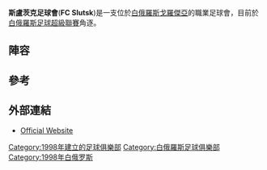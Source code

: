 {{Infobox football club
| clubname   = 斯盧茨克足球會
| image      = <!-- 檔案不存在 [[File:Fc-slutsk-logo.png|File:Fc-slutsk-logo.png]] ，可從英文維基百科取得 -->
| fullname   = Football Club Slutsk
| nickname   = 
| shortname  = 
| founded    = {{Start date and years ago|df=yes|1998}}
| dissolved  = 
| ground     = [[斯盧茨克|斯盧茨克]][[City_Stadium_(Slutsk)|City Stadium]]
| capacity   = 1,896
| chrtitle   = Chairman
| chairman   = ?
| mgrtitle   = Head Coach
| manager    = Vitalij Pavlov
| league     = [[白俄羅斯足球超級聯賽|白俄羅斯足球超級聯賽]]
| season     = 2018
| position   = 8
| pattern_la1=|pattern_b1=|pattern_ra1=
| leftarm1=0000FF|body1=0000FF|rightarm1=0000FF|shorts1=0000FF|socks1=0000FF
| pattern_la2=|pattern_b2=|pattern_ra2=
| leftarm2=FFFFFF|body2=FFFFFF|rightarm2=FFFFFF|shorts2=FFFFFF|socks2=FFFFFF
| firstgame = 
| largestwin = 
| worstdefeat = 
| topscorer = 
| fansgroup = 
| honours = 
| American = 
}}

'''斯盧茨克足球會'''('''FC Slutsk''')是一支位於[[白俄羅斯|白俄羅斯]][[戈羅傑亞|戈羅傑亞]]的職業足球會，目前於[[白俄羅斯足球超級聯賽|白俄羅斯足球超級聯賽]]角逐。

==陣容==
{{updated|2016年1月}}
{{Fs start}}
{{Fs player|no=1|name=[[Konstantin_Rudenok|Konstantin Rudenok]]|nat=BLR|pos=GK}}
{{Fs player|no=2|name=[[Kouassi_Kouadja|Kouassi Kouadja]]|nat=CIV|pos=DF}}
{{Fs player|no=4|name=[[Vadym_Milko|Vadym Milko]]|nat=UKR|pos=MF}}
{{Fs player|no=6|name=[[Syarhey_Lyavitski|Syarhey Lyavitski]]|nat=BLR|pos=MF}}
{{Fs player|no=7|name=[[Vadim_Kurlovich|Vadim Kurlovich]]|nat=BLR|pos=MF}}
{{Fs player|no=9|name=[[Senin_Sebai|Senin Sebai]]|nat=CIV|pos=FW}}
{{Fs player|no=10|name=[[Yawhen_Lashankow|Yawhen Lashankow]]|nat=BLR|pos=MF}}
{{Fs player|no=11|name=[[Yacouba_Nambelesseny_Bamba|Yacouba Bamba]]|nat=CIV|pos=MF}}
{{Fs player|no=12|name=[[Alyaksandr_Hawrushka|Alyaksandr Hawrushka]]|nat=BLR|pos=FW}}
{{Fs player|no=13|name=[[Andrey_Zaleski|Andrey Zaleski]]|nat=BLR|pos=DF}}
{{Fs player|no=14|name=[[Yahor_Zubovich|Yahor Zubovich]]|nat=BLR|pos=FW}}
{{Fs mid}}
{{Fs player|no=15|name=[[Serhiy_Harashchenkov|Serhiy Harashchenkov]]|pos=DF|nat=UKR}}
{{Fs player|no=16|name=[[Dmitry_Aliseiko|Dmitry Aliseiko]]|nat=BLR|pos=DF}}
{{Fs player|no=17|name=[[Syarhey_Hlyabko|Syarhey Hlyabko]]|nat=BLR|pos=MF}}
{{Fs player|no=18|name=[[Sergey_Tsvetinsky|Sergey Tsvetinsky]]|nat=BLR|pos=MF}}
{{Fs player|no=19|name=[[Mikalay_Zyanko|Mikalay Zyanko]]|nat=BLR|pos=FW}}
{{Fs player|no=20|name=[[Alyaksey_Hawrylovich|Alyaksey Hawrylovich]]|nat=BLR|pos=DF}}
{{Fs player|no=23|name=[[Igor_Bobko|Igor Bobko]]|nat=BLR|pos=MF}}
{{Fs player|no=27|name=[[Artur_Lesko|Artur Lesko]]|nat=BLR|pos=GK}}
{{Fs player|no=29|name=[[Vyachaslaw_Hryharaw|Vyachaslaw Hryharaw]]|nat=BLR|pos=MF}}
{{Fs player|no=30|name=[[Ilya_Branovets|Ilya Branovets]]|nat=BLR|pos=GK}}
{{Fs player|no=  |name=[[Anton_Rabtsaw|Anton Rabtsaw]]|nat=BLR|pos=DF}}
{{Fs end}}

==參考==
{{Reflist}}

==外部連結==
*[http://sfc-slutsk.by/  Official Website] {{Wayback|url=http://sfc-slutsk.by/ |date=20160123142724 }} {{ru icon}}

[[Category:1998年建立的足球俱樂部|Category:1998年建立的足球俱樂部]]
[[Category:白俄羅斯足球俱樂部|Category:白俄羅斯足球俱樂部]]
[[Category:1998年白俄罗斯|Category:1998年白俄罗斯]]